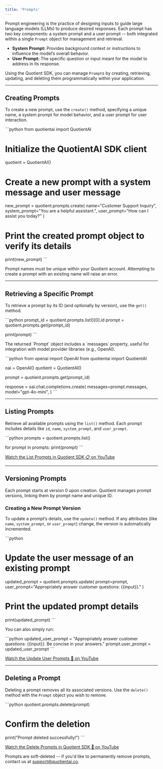 ```yaml
---
title: 'Prompts'
---
```


Prompt engineering is the practice of designing inputs to guide large language models (LLMs) to produce desired responses. Each prompt has two key components: a system prompt and a user prompt -- both integrated within a single `Prompt` object for management and retrieval.

- **System Prompt:** Provides background context or instructions to influence the model’s overall behavior.
- **User Prompt:** The specific question or input meant for the model to address in its response.

Using the Quotient SDK, you can manage `Prompt`s by creating, retrieving, updating, and deleting them programmatically within your application.

---

## Creating Prompts

To create a new prompt, use the `create()` method, specifying a unique name, a system prompt for model behavior, and a user prompt for user interaction.

\```python
from quotientai import QuotientAI

# Initialize the QuotientAI SDK client
quotient = QuotientAI()

# Create a new prompt with a system message and user message
new_prompt = quotient.prompts.create(
    name="Customer Support Inquiry",
    system_prompt="You are a helpful assistant.",
    user_prompt="How can I assist you today?"
)

# Print the created prompt object to verify its details
print(new_prompt)
\```

<Note>Prompt names must be unique within your Quotient account. Attempting to create a prompt with an existing name will raise an error.</Note>

---

## Retrieving a Specific Prompt

To retrieve a prompt by its ID (and optionally by version), use the `get()` method.

\```python
prompt_id = quotient.prompts.list()[0].id
prompt = quotient.prompts.get(prompt_id)

print(prompt)
\```

<Tip>
The returned `Prompt` object includes a `messages` property, useful for integration with model provider libraries (e.g., OpenAI).

\```python
from openai import OpenAI
from quotientai import QuotientAI

oai = OpenAI()
quotient = QuotientAI()

prompt = quotient.prompts.get(prompt_id)

response = oai.chat.completions.create(
    messages=prompt.messages,
    model="gpt-4o-mini",
)
\```
</Tip>

---

## Listing Prompts

Retrieve all available prompts using the `list()` method. Each prompt includes details like `id`, `name`, `system_prompt`, and `user_prompt`.

\```python
prompts = quotient.prompts.list()

for prompt in prompts:
    print(prompt)
\```

[Watch the List Prompts in Quotient SDK 📋 on YouTube](https://youtu.be/iDSdJ-a7ouc)

---

## Versioning Prompts

Each prompt starts at version 0 upon creation. Quotient manages prompt versions, linking them by prompt name and unique ID.

### Creating a New Prompt Version

To update a prompt’s details, use the `update()` method. If any attributes (like `name`, `system_prompt`, or `user_prompt`) change, the version is automatically incremented.

\```python
# Update the user message of an existing prompt
updated_prompt = quotient.prompts.update(
    prompt=prompt,
    user_prompt="Appropriately answer customer questions: {{input}}."
)

# Print the updated prompt details
print(updated_prompt)
\```

You can also simply run:

\```python
updated_user_prompt = "Appropriately answer customer questions: {{input}}. Be concise in your answers."
prompt.user_prompt = updated_user_prompt
\```

[Watch the Update User Prompts 🤖 on YouTube](https://youtu.be/aWGyqV02sBc)

---

## Deleting a Prompt

Deleting a prompt removes all its associated versions. Use the `delete()` method with the `Prompt` object you wish to remove.

\```python
quotient.prompts.delete(prompt)

# Confirm the deletion
print("Prompt deleted successfully!")
\```

[Watch the Delete Prompts in Quotient SDK 👋 on YouTube](https://youtu.be/FIBMZevWrDo)

<Note> Prompts are soft-deleted -- if you'd like to permanently remove prompts, contact us at [support@quotientai.co](mailto:support@quotientai.co). </Note>